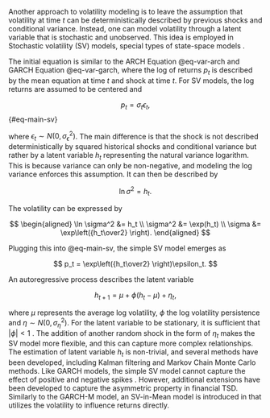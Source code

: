 Another approach to volatility modeling is to leave the assumption that volatility at time $t$ can be deterministically
described by previous shocks and conditional variance. Instead, one can model volatility through a latent variable that
is stochastic and unobserved. This idea is employed in Stochastic volatility (SV) models, special types of state-space
models \parencite[Chap. 11.2]{Tsay2005_AnalysisFinancialTime}.

The initial equation is similar to the ARCH Equation @eq-var-arch and GARCH Equation @eq-var-garch, where the log of
returns $p_t$ is described by the mean equation at time $t$ and shock at time $t$. For SV models, the log returns are
assumed to be centered and

$$
p_t = \sigma_t \epsilon_t,
$$ {#eq-main-sv}

where $\epsilon_t \sim N(0, \sigma^2_\epsilon)$. The main difference is that the shock is not described
deterministically by squared historical shocks and conditional variance but rather by a latent variable $h_t$
representing the natural variance logarithm. This is because variance can only be non-negative, and modeling the log
variance enforces this assumption. It can then be described by

$$
\ln \sigma^2 = h_t.
$$

The volatility can be expressed by

$$
\begin{aligned}
\ln \sigma^2 &= h_t \\
\sigma^2 &= \exp(h_t) \\
\sigma &= \exp\left({h_t\over2} \right).
\end{aligned}
$$

Plugging this into @eq-main-sv, the simple SV model emerges as

$$
p_t = \exp\left({h_t\over2} \right)\epsilon_t.
$$

An autoregressive process describes the latent variable

$$
h_{t+1} = \mu + \phi(h_t - \mu) + \eta_t,
$$

where $\mu$ represents the average log volatility, $\phi$ the log volatility persistence and $\eta\sim N(0,
\sigma^2_\eta)$. For the latent variable to be stationary, it is sufficient that $|\phi| < 1$
\parencite{Kim1998_StochasticVolatilityLH}. The addition of another random shock in the form of $\eta_t$ makes the SV
model more flexible, and this can capture more complex relationships. The estimation of latent variable $h_t$ is
non-trivial, and several methods have been developed, including Kalman filtering and Markov Chain Monte Carlo methods.
Like GARCH models, the simple SV model cannot capture the effect of positive and negative spikes
\parencite[Chap. 3.12]{Tsay2005_AnalysisFinancialTime}. However, additional extensions have been developed to capture
the asymmetric property in financial TSD. Similarly to the GARCH-M model, an SV-in-Mean model is introduced in
\parencite{Abanto-ValleEtAl2011_StochasticVolatilityMean} that utilizes the volatility to influence returns directly.